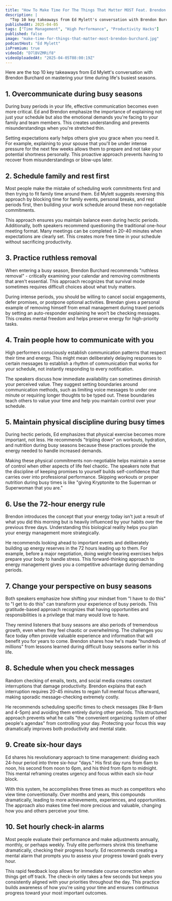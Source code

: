 ```yaml
---
title: "How To Make Time For The Things That Matter MOST Feat. Brendon Burchard"
description: |
  "Top 10 key takeaways from Ed Mylett's conversation with Brendon Burchard on mastering your time during life's busiest seasons."
publishedAt: 2025-04-05
tags: ["Time Management", "High Performance", "Productivity Hacks"]
published: false
image: "make-time-for-things-that-matter-most-brendon-burchard.jpg"
podcastHost: "Ed Mylett"
isPremium: true
videoId: "D7lBVZMRif8"
videoUploadedAt: "2025-04-05T08:00:19Z"
---
```



<PodcastSummaryPageLayout frontmatter={frontmatter}>

Here are the top 10 key takeaways from Ed Mylett's conversation with Brendon Burchard on mastering your time during life's busiest seasons.

## 1. Overcommunicate during busy seasons

During busy periods in your life, effective communication becomes even more critical. Ed and Brendon emphasize the importance of explaining not just your schedule but also the emotional demands you're facing to your family and team members. This creates understanding and prevents misunderstandings when you're stretched thin.

Setting expectations early helps others give you grace when you need it. For example, explaining to your spouse that you'll be under intense pressure for the next few weeks allows them to prepare and not take your potential shortness personally. This proactive approach prevents having to recover from misunderstandings or blow-ups later.

## 2. Schedule family and rest first

Most people make the mistake of scheduling work commitments first and then trying to fit family time around them. Ed Mylett suggests reversing this approach by blocking time for family events, personal breaks, and rest periods first, then building your work schedule around these non-negotiable commitments.

This approach ensures you maintain balance even during hectic periods. Additionally, both speakers recommend questioning the traditional one-hour meeting format. Many meetings can be completed in 20-40 minutes when expectations are clearly set. This creates more free time in your schedule without sacrificing productivity.

## 3. Practice ruthless removal

When entering a busy season, Brendon Burchard recommends "ruthless removal" - critically examining your calendar and removing commitments that aren't essential. This approach recognizes that survival mode sometimes requires difficult choices about what truly matters.

During intense periods, you should be willing to cancel social engagements, defer promises, or postpone optional activities. Brendan gives a personal example of removing himself from email management during travel periods by setting an auto-responder explaining he won't be checking messages. This creates mental freedom and helps preserve energy for high-priority tasks.

## 4. Train people how to communicate with you

High performers consciously establish communication patterns that respect their time and energy. This might mean deliberately delaying responses to certain messages to establish a rhythm of communication that works for your schedule, not instantly responding to every notification.

The speakers discuss how immediate availability can sometimes diminish your perceived value. They suggest setting boundaries around communication methods, such as limiting voice messages to under one minute or requiring longer thoughts to be typed out. These boundaries teach others to value your time and help you maintain control over your schedule.

## 5. Maintain physical discipline during busy times

During hectic periods, Ed emphasizes that physical exercise becomes more important, not less. He recommends "tripling down" on workouts, hydration, and nutrition during busy seasons because these practices provide the energy needed to handle increased demands.

Making these physical commitments non-negotiable helps maintain a sense of control when other aspects of life feel chaotic. The speakers note that the discipline of keeping promises to yourself builds self-confidence that carries over into professional performance. Skipping workouts or proper nutrition during busy times is like "giving Kryptonite to the Superman or Superwoman that you are."

## 6. Use the 72-hour energy rule

Brendon introduces the concept that your energy today isn't just a result of what you did this morning but is heavily influenced by your habits over the previous three days. Understanding this biological reality helps you plan your energy management more strategically.

He recommends looking ahead to important events and deliberately building up energy reserves in the 72 hours leading up to them. For example, before a major negotiation, doing weight-bearing exercises helps prepare your body to handle stress. This forward-thinking approach to energy management gives you a competitive advantage during demanding periods.

## 7. Change your perspective on busy seasons

Both speakers emphasize how shifting your mindset from "I have to do this" to "I get to do this" can transform your experience of busy periods. This gratitude-based approach recognizes that having opportunities and responsibilities is a privilege that many would love to have.

They remind listeners that busy seasons are also periods of tremendous growth, even when they feel chaotic or overwhelming. The challenges you face today often provide valuable experience and information that will benefit you for years to come. Brendon shares how he's made "hundreds of millions" from lessons learned during difficult busy seasons earlier in his life.

## 8. Schedule when you check messages

Random checking of emails, texts, and social media creates constant interruptions that damage productivity. Brendon explains that each interruption requires 20-45 minutes to regain full mental focus afterward, making sporadic message-checking extremely costly.

He recommends scheduling specific times to check messages (like 8-9am and 4-5pm) and avoiding them entirely during other periods. This structured approach prevents what he calls "the convenient organizing system of other people's agendas" from controlling your day. Protecting your focus this way dramatically improves both productivity and mental state.

## 9. Create six-hour days

Ed shares his revolutionary approach to time management: dividing each 24-hour period into three six-hour "days." His first day runs from 6am to noon, his second from noon to 6pm, and his third from 6pm to midnight. This mental reframing creates urgency and focus within each six-hour block.

With this system, he accomplishes three times as much as competitors who view time conventionally. Over months and years, this compounds dramatically, leading to more achievements, experiences, and opportunities. The approach also makes time feel more precious and valuable, changing how you and others perceive your time.

## 10. Set hourly check-in alarms

Most people evaluate their performance and make adjustments annually, monthly, or perhaps weekly. Truly elite performers shrink this timeframe dramatically, checking their progress hourly. Ed recommends creating a mental alarm that prompts you to assess your progress toward goals every hour.

This rapid feedback loop allows for immediate course correction when things get off track. The check-in only takes a few seconds but keeps you consistently aligned with your priorities throughout the day. This practice builds awareness of how you're using your time and ensures continuous progress toward your most important outcomes.

</PodcastSummaryPageLayout>

